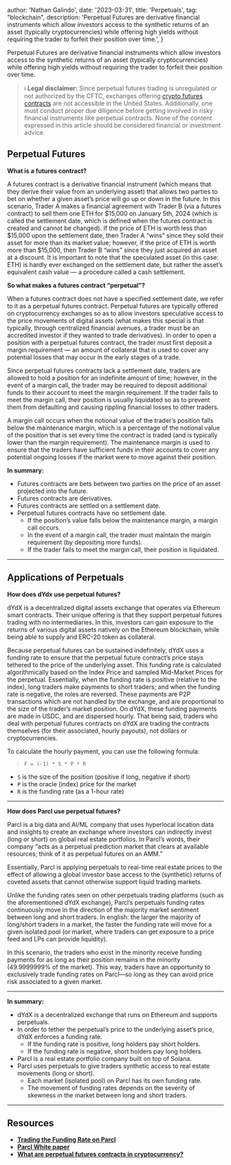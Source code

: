 
  author: 'Nathan Galindo',
  date: '2023-03-31',
  title: 'Perpetuals',
  tag: "blockchain",
  description:
    'Perpetual Futures are derivative financial instruments which allow investors access to the synthetic returns of an asset (typically cryptocurrencies) while offering high yields without requiring the trader to forfeit their position over time.',
}


Perpetual Futures are derivative financial instruments which allow investors access to the synthetic returns of an asset (typically cryptocurrencies) while offering high yields without requiring the trader to forfeit their position over time.

> ℹ️ **Legal disclaimer:** Since perpetual futures trading is unregulated or not authorized by the CFTC, exchanges offering [crypto futures contracts](https://cointelegraph.com/trading-for-beginners/a-beginners-guide-to-cryptocurrency-trading-strategies) are not accessible in the United States. Additionally, one must conduct proper due diligence before getting involved in risky financial instruments like perpetual contracts. None of the content expressed in this article should be considered financial or investment advice.

## Perpetual Futures

**What is a futures contract?**

A futures contract is a derivative financial instrument (which means that they derive their value from an underlying asset) that allows two parties to bet on whether a given asset’s price will go up or down in the future.  In this scenario, Trader A makes a financial agreement with Trader B (via a futures contract) to sell them one ETH for $15,000 on January 5th, 2024 (which is called the settlement date, which is defined when the futures contract is created and cannot be changed). If the price of ETH is worth less than $15,000 upon the settlement date, then Trader A “wins” since they sold their asset for more than its market value; however, if the price of ETH is worth more than $15,000, then Trader B “wins” since they just acquired an asset at a discount. It is important to note that the speculated asset (in this case: ETH) is hardly ever exchanged on the settlement date, but rather the asset’s equivalent cash value — a procedure called a cash settlement.

**So what makes a futures contract “perpetual”?**

When a futures contract does not have a specified settlement date, we refer to it as a perpetual futures contract. Perpetual futures are typically offered on cryptocurrency exchanges so as to allow investors speculative access to the price movements of digital assets (what makes this special is that typically, through centralized financial avenues, a trader must be an accredited investor if they wanted to trade derivatives). In order to open a position with a perpetual futures contract, the trader must first deposit a margin requirement — an amount of collateral that is used to cover any potential losses that may occur in the early stages of a trade.

Since perpetual futures contracts lack a settlement date, traders are allowed to hold a position for an indefinite amount of time; however, in the event of a margin call, the trader may be required to deposit additional funds to their account to meet the margin requirement. If the trader fails to meet the margin call, their position is usually liquidated so as to prevent them from defaulting and causing rippling financial losses to other traders.

A margin call occurs when the notional value of the trader’s position falls below the maintenance margin, which is a percentage of the notional value of the position that is set every time the contract is traded (and is typically lower than the margin requirement). The maintenance margin is used to ensure that the traders have sufficient funds in their accounts to cover any potential ongoing losses if the market were to move against their position.

**In summary:**

- Futures contracts are bets between two parties on the price of an asset projected into the future.
- Futures contracts are derivatives.
- Futures contracts are settled on a settlement date.
- Perpetual futures contracts have no settlement date.
    - If the position’s value falls below the maintenance margin, a margin call occurs.
    - In the event of a margin call, the trader must maintain the margin requirement (by depositing more funds).
    - If the trader fails to meet the margin call, their position is liquidated.

---

## Applications of Perpetuals

**How does dYdx use perpetual futures?**

dYdX is a decentralized digital assets exchange that operates via Ethereum smart contracts. Their unique offering is that they support perpetual futures trading with no intermediaries. In this, investors can gain exposure to the returns of various digital assets natively on the Ethereum blockchain, while being able to supply and ERC-20 token as collateral.

Because perpetual futures can be sustained indefinitely, dYdX uses a funding rate to ensure that the perpetual future contract’s price stays tethered to the price of the underlying asset. This funding rate is calculated algorithmically based on the Index Price and sampled Mid-Market Prices for the perpetual. Essentially, when the funding rate is positive (relative to the index), long traders make payments to short traders; and when the funding rate is negative, the roles are reversed. These payments are P2P transactions which are not handled by the exchange, and are proportional to the size of the trader’s market position. On dYdX, these funding payments are made in USDC, and are dispersed hourly. That being said, traders who deal with perpetual futures contracts on dYdX are trading the contracts themselves (for their associated, hourly payouts), not dollars or cryptocurrencies.

To calculate the hourly payment, you can use the following formula: 

> `F = (-1) * S * P * R`
> 
- `S` is the size of the position (positive if long, negative if short)
- `P` is the oracle (index) price for the market
- `R` is the funding rate (as a 1-hour rate)

---

**How does Parcl use perpetual futures?**

Parcl is a big data and AI/ML company that uses hyperlocal location data and insights to create an exchange where investors can indirectly invest (long or short) on global real estate portfolios. In Parcl’s words, their company “acts as a perpetual prediction market that clears at available resources; think of it as perpetual futures on an AMM.” 

Essentially, Parcl is applying perpetuals to real-time real estate prices to the effect of allowing a global investor base access to the (synthetic) returns of coveted assets that cannot otherwise support liquid trading markets. 

Unlike the funding rates seen on other perpetuals trading platforms (such as the aforementioned dYdX exchange), Parcl’s perpetuals funding rates continuously move in the direction of the majority market sentiment between long and short traders. In english: the larger the majority of long/short traders in a market, the faster the funding rate will move for a given isolated pool (or market, where traders can get exposure to a price feed and LPs can provide liquidity). 

In this scenario, the traders who exist in the minority receive funding payments for as long as their position remains in the minority (49.9999999% of the market). This way, traders have an opportunity to exclusively trade funding rates on Parcl—so long as they can avoid price risk associated to a given market.

---

**In summary:**

- dYdX is a decentralized exchange that runs on Ethereum and supports perpetuals.
- In order to tether the perpetual’s price to the underlying asset’s price, dYdX enforces a funding rate.
    - If the funding rate is positive, long holders pay short holders.
    - If the funding rate is negative, short holders pay long holders.
- Parcl is a real estate portfolio company built on top of Solana.
- Parcl uses perpetuals to give traders synthetic access to real estate movements (long or short).
    - Each market (isolated pool) on Parcl has its own funding rate.
    - The movement of funding rates depends on the severity of skewness in the market between long and short traders.

---

## Resources

- ****[Trading the Funding Rate on Parcl](https://www.parcl.co/blog/trading-the-funding-rate-on-parcl)****
- **[Parcl White paper](https://www.notion.so/Parcl-v2-6f27eaed8a5e46e29762a9de128ba0f9)**
- ****[What are perpetual futures contracts in cryptocurrency?](https://cointelegraph.com/explained/what-are-perpetual-futures-contracts-in-cryptocurrency#:~:text=Perpetual%20futures%20trading%20allows%20traders,case%20of%20such%20financial%20instruments)****